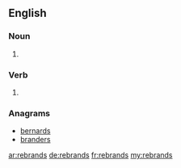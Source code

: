 ==English==

===Noun===
{{head|en|plural}}

# {{plural of|rebrand|lang=en}}

===Verb===
{{head|en}}
# {{en-third-person singular of|rebrand}}

===Anagrams===
* [[bernards#English|bernards]]
* [[branders#English|branders]]

[[ar:rebrands]]
[[de:rebrands]]
[[fr:rebrands]]
[[my:rebrands]]